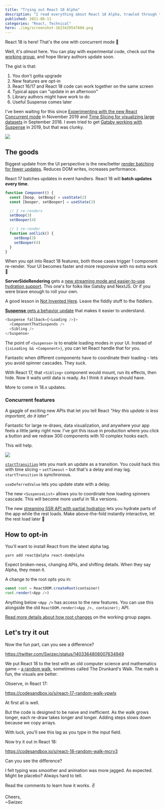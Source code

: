 ```yaml
---
title: "Trying out React 18 Alpha"
description: "I read everything about React 18 Alpha, trawled through the work group, and ran some experiments. Here's what you'll wanna know."
published: 2021-06-11
categories: "React, Technical"
hero: ./img/screenshot-1623429547604.png
---
```


React 18 is here! That's the one with concurrent mode 🥳

Well, it's _almost_ here. You can play with experimental code, check out the [working group](https://github.com/reactwg/react-18/discussions), and hope library authors update soon.

The gist is that:

1. You don't gotta upgrade
2. New features are opt-in
3. React 16/17 and React 18 code can work together on the same screen
4. Typical apps can "update in an afternoon"
5. Library authors might have work to do
6. Useful Suspense comes later

I've been waiting for this since [Experimenting with the new React Concurrent mode](https://swizec.com/blog/experimenting-with-the-new-react-concurrent-mode/) in November 2019 and [Time Slicing for visualizing large datasets](https://medium.com/@swizec/how-to-use-react-suspense-and-time-slicing-to-visualize-large-datasets-b35dd86d3756) in September 2018. I even tried to get [Gatsby working with Suspense](https://swizec.com/blog/towards-a-gatsbysuspense-proofofconcept/) in 2019, but that was clunky.

![](giphy:giddy)

## The goods

Biggest update from the UI perspective is the new/better [render batching for fewer updates](https://github.com/reactwg/react-18/discussions/21). Reduces DOM writes, increases performance.

React 17 batches updates in event handlers. React 18 will **batch updates every time**.

```javascript
function Component() {
  const [boop, setBoop] = useState(2)
  const [booper, setBooper] = useState(3)

  // 2 re-renders
  setBoop(3)
  setBooper(4)

  // 1 re-render
  function onClick() {
    setBoop(3)
    setBooper(4)
  }
}
```

When you opt into React 18 features, both those cases trigger 1 component re-render. Your UI becomes faster and more responsive with no extra work 🤘

**ServerSideRendering** gets a [new streaming mode and easier-to-use hydration support](https://github.com/reactwg/react-18/discussions/22). This one's for folks like Gatsby and NextJS. Or if you were brave enough to roll your own.

A good lesson in [Not Invented Here](https://en.wikipedia.org/wiki/Not_invented_here). Leave the fiddly stuff to the fiddlers.

[**Suspense** gets a behavior update](https://github.com/reactwg/react-18/discussions/7) that makes it easier to understand.

```javascript
<Suspense fallback={<Loading />}>
  <ComponentThatSuspends />
  <Sibling />
</Suspense>
```

The point of `<Suspense>` is to enable loading modes in your UI. Instead of `{isLoading && <Component>}`, you can let React handle that for you.

Fantastic when different components have to coordinate their loading – lets you avoid spinner cascades. They suck.

With React 17, that `<Sibling>` component would mount, run its effects, then hide. Now it waits until data is ready. As I think it always should have.

More to come in 18.x updates.

### Concurrent features

A gaggle of exciting new APIs that let you tell React _"Hey this update is less important, do it later"_

Fantastic for large re-draws, data visualization, and anywhere your app feels a little janky right now. I've got this issue in production where you click a button and we redraw 300 components with 10 complex hooks each.

This will help.

![](giphy:giddy)

[`startTransition`](https://github.com/reactwg/react-18/discussions/41) lets you mark an update as a transition. You could hack this with time slicing – `setTimeout` – but that's a delay and may lag. `startTransition` is synchronous.

`useDeferredValue` lets you update state with a delay.

The new `<SuspenseList>` allows you to coordinate how loading spinners cascade. This will become more useful in 18.x versions.

The new [streaming SSR API with partial hydration](https://github.com/reactwg/react-18/discussions/37) lets you hydrate parts of the app while the rest loads. Make above-the-fold instantly interactive, let the rest load later 🤞

## How to opt-in

You'll want to install React from the latest alpha tag.

```
yarn add react@alpha react-dom@alpha
```

Expect broken-ness, changing APIs, and shifting details. When they say Alpha, they mean it.

A change to the root opts you in:

```javascript
const root = ReactDOM.createRoot(container)
root.render(<App />)
```

Anything below `<App />` has access to the new features. You can use this alongside the old `ReactDOM.render(<App />, container);` API.

[Read more details about how root changes](https://github.com/reactwg/react-18/discussions/5) on the working group pages.

## Let's try it out

Now the fun part, can you see a difference?

https://twitter.com/Swizec/status/1403364808007634949

We put React 18 to the test with an old computer science and mathematics game – [a random walk](https://en.wikipedia.org/wiki/Random_walk), sometimes called The Drunkard's Walk. The math is fun, the visuals are better.

Observe, in React 17:

https://codesandbox.io/s/react-17-random-walk-vpwlx

At first all is well.

But the code is designed to be naive and inefficient. As the walk grows longer, each re-draw takes longer and longer. Adding steps slows down because we copy arrays.

With luck, you'll see this lag as you type in the input field.

Now try it out in React 18:

https://codesandbox.io/s/react-18-random-walk-mcrv3

Can you see the difference?

I felt typing was smoother and animation was more jagged. As expected. Might be placebo? Always hard to tell.

Read the comments to learn how it works. ✌️

Cheers,<br/>
~Swizec
